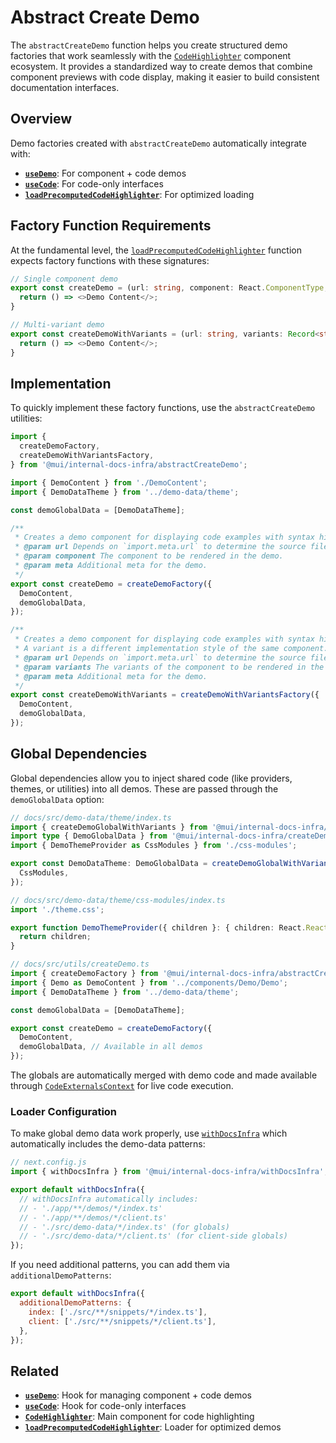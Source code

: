 # Abstract Create Demo

The `abstractCreateDemo` function helps you create structured demo factories that work seamlessly with the [`CodeHighlighter`](../../components/code-highlighter/page.mdx) component ecosystem. It provides a standardized way to create demos that combine component previews with code display, making it easier to build consistent documentation interfaces.

## Overview

Demo factories created with `abstractCreateDemo` automatically integrate with:

- **[`useDemo`](../../hooks/use-demo/page.mdx)**: For component + code demos
- **[`useCode`](../../hooks/use-code/page.mdx)**: For code-only interfaces
- **[`loadPrecomputedCodeHighlighter`](../load-precomputed-code-highlighter/page.mdx)**: For optimized loading

## Factory Function Requirements

At the fundamental level, the [`loadPrecomputedCodeHighlighter`](../load-precomputed-code-highlighter/page.mdx) function expects factory functions with these signatures:

```ts
// Single component demo
export const createDemo = (url: string, component: React.ComponentType, options?: any) => {
  return () => <>Demo Content</>;
}

// Multi-variant demo
export const createDemoWithVariants = (url: string, variants: Record<string, React.ComponentType>, options?: any) => {
  return () => <>Demo Content</>;
}
```

## Implementation

To quickly implement these factory functions, use the `abstractCreateDemo` utilities:

```ts
import {
  createDemoFactory,
  createDemoWithVariantsFactory,
} from '@mui/internal-docs-infra/abstractCreateDemo';

import { DemoContent } from './DemoContent';
import { DemoDataTheme } from '../demo-data/theme';

const demoGlobalData = [DemoDataTheme];

/**
 * Creates a demo component for displaying code examples with syntax highlighting.
 * @param url Depends on `import.meta.url` to determine the source file location.
 * @param component The component to be rendered in the demo.
 * @param meta Additional meta for the demo.
 */
export const createDemo = createDemoFactory({
  DemoContent,
  demoGlobalData,
});

/**
 * Creates a demo component for displaying code examples with syntax highlighting.
 * A variant is a different implementation style of the same component.
 * @param url Depends on `import.meta.url` to determine the source file location.
 * @param variants The variants of the component to be rendered in the demo.
 * @param meta Additional meta for the demo.
 */
export const createDemoWithVariants = createDemoWithVariantsFactory({
  DemoContent,
  demoGlobalData,
});
```

## Global Dependencies

Global dependencies allow you to inject shared code (like providers, themes, or utilities) into all demos. These are passed through the `demoGlobalData` option:

```ts
// docs/src/demo-data/theme/index.ts
import { createDemoGlobalWithVariants } from '@mui/internal-docs-infra/createDemoData';
import type { DemoGlobalData } from '@mui/internal-docs-infra/createDemoData/types';
import { DemoThemeProvider as CssModules } from './css-modules';

export const DemoDataTheme: DemoGlobalData = createDemoGlobalWithVariants(import.meta.url, {
  CssModules,
});
```

```ts
// docs/src/demo-data/theme/css-modules/index.ts
import './theme.css';

export function DemoThemeProvider({ children }: { children: React.ReactNode }) {
  return children;
}
```

```ts
// docs/src/utils/createDemo.ts
import { createDemoFactory } from '@mui/internal-docs-infra/abstractCreateDemo';
import { Demo as DemoContent } from '../components/Demo/Demo';
import { DemoDataTheme } from '../demo-data/theme';

const demoGlobalData = [DemoDataTheme];

export const createDemo = createDemoFactory({
  DemoContent,
  demoGlobalData, // Available in all demos
});
```

The globals are automatically merged with demo code and made available through [`CodeExternalsContext`](../../components/code-externals-context/page.mdx) for live code execution.

### Loader Configuration

To make global demo data work properly, use [`withDocsInfra`](../with-docs-infra/page.mdx) which automatically includes the demo-data patterns:

```js
// next.config.js
import { withDocsInfra } from '@mui/internal-docs-infra/withDocsInfra';

export default withDocsInfra({
  // withDocsInfra automatically includes:
  // - './app/**/demos/*/index.ts'
  // - './app/**/demos/*/client.ts'  
  // - './src/demo-data/*/index.ts' (for globals)
  // - './src/demo-data/*/client.ts' (for client-side globals)
});
```

If you need additional patterns, you can add them via `additionalDemoPatterns`:

```js
export default withDocsInfra({
  additionalDemoPatterns: {
    index: ['./src/**/snippets/*/index.ts'],
    client: ['./src/**/snippets/*/client.ts'],
  },
});
```

## Related

- **[`useDemo`](../../hooks/use-demo/page.mdx)**: Hook for managing component + code demos
- **[`useCode`](../../hooks/use-code/page.mdx)**: Hook for code-only interfaces
- **[`CodeHighlighter`](../../components/code-highlighter/page.mdx)**: Main component for code highlighting
- **[`loadPrecomputedCodeHighlighter`](../load-precomputed-code-highlighter/page.mdx)**: Loader for optimized demos
